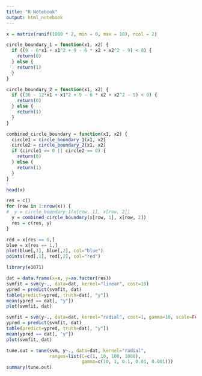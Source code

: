 ```yaml
---
title: "R Notebook"
output: html_notebook
---
```


```r
x = matrix(runif(1000 * 2, min = 0, max = 10), ncol = 2)

circle_boundary_1 = function(x1, x2) {
  if ((9 - 6*x1 + x1^2 + 9 - 6 * x2 + x2^2 - 9) < 0) {
    return(0)
  } else {
    return(1)
  }
}

circle_boundary_2 = function(x1, x2) {
  if ((36 - 12*x1 + x1^2 + 9 - 6 * x2 + x2^2 - 9) < 0) {
    return(0)
  } else {
    return(1)
  }
}

combined_circle_boundary = function(x1, x2) {
  circle1 = circle_boundary_1(x1, x2)
  circle2 = circle_boundary_2(x1, x2)
  if (circle1 == 0 || circle2 == 0) {
    return(0)
  } else {
    return(1)
  }
}

head(x)
```

```r
res = c()
for (row in 1:nrow(x)) {
#  y = circle_boundary_1(x[row, 1], x[row, 2])
  y = combined_circle_boundary(x[row, 1], x[row, 2])
  res = c(res, y)
}
```

```r
red = x[res == 0,]
blue = x[res == 1,]
plot(blue[,1], blue[,2], col="blue")
points(red[,1], red[,2], col="red")
```
```r
library(e1071)

dat = data.frame(x=x, y=as.factor(res))
svmfit = svm(y~., data=dat, kernel="linear", cost=10)
ypred = predict(svmfit, dat)
table(predict=ypred, truth=dat[, "y"])
mean(ypred == dat[, "y"])
plot(svmfit, dat)
```
```r
svmfit = svm(y~., data=dat, kernel="radial", cost=1, gamma=10, scale=FALSE)
ypred = predict(svmfit, dat)
table(predict=ypred, truth=dat[, "y"])
mean(ypred == dat[, "y"])
plot(svmfit, dat)
```
```r
tune.out = tune(svm, y~., data=dat, kernel="radial", 
                ranges=list(C=c(1, 10, 100, 1000),
                            gamma=c(10, 1, 0.1, 0.01, 0.001)))
summary(tune.out)
```

